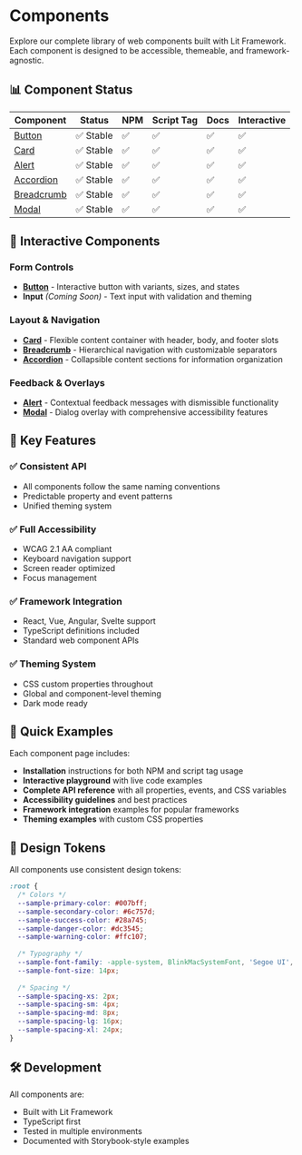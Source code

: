 # Components

Explore our complete library of web components built with Lit Framework. Each component is designed to be accessible, themeable, and framework-agnostic.

## 📊 Component Status

<div className="overflow-x-auto">
  <table className="w-full border-collapse border border-gray-200 dark:border-gray-700 mb-6">
    <thead>
      <tr className="bg-gray-50 dark:bg-gray-800">
        <th className="border border-gray-200 dark:border-gray-700 px-4 py-2 text-left font-semibold">Component</th>
        <th className="border border-gray-200 dark:border-gray-700 px-4 py-2 text-left font-semibold">Status</th>
        <th className="border border-gray-200 dark:border-gray-700 px-4 py-2 text-left font-semibold">NPM</th>
        <th className="border border-gray-200 dark:border-gray-700 px-4 py-2 text-left font-semibold">Script Tag</th>
        <th className="border border-gray-200 dark:border-gray-700 px-4 py-2 text-left font-semibold">Docs</th>
        <th className="border border-gray-200 dark:border-gray-700 px-4 py-2 text-left font-semibold">Interactive</th>
      </tr>
    </thead>
    <tbody>
      <tr>
        <td className="border border-gray-200 dark:border-gray-700 px-4 py-2">
          <a href="/components/button" className="text-blue-600 dark:text-blue-400 hover:underline">Button</a>
        </td>
        <td className="border border-gray-200 dark:border-gray-700 px-4 py-2">
          <span className="text-green-600 dark:text-green-400">✅ Stable</span>
        </td>
        <td className="border border-gray-200 dark:border-gray-700 px-4 py-2 text-center">✅</td>
        <td className="border border-gray-200 dark:border-gray-700 px-4 py-2 text-center">✅</td>
        <td className="border border-gray-200 dark:border-gray-700 px-4 py-2 text-center">✅</td>
        <td className="border border-gray-200 dark:border-gray-700 px-4 py-2 text-center">✅</td>
      </tr>
      <tr>
        <td className="border border-gray-200 dark:border-gray-700 px-4 py-2">
          <a href="/components/card" className="text-blue-600 dark:text-blue-400 hover:underline">Card</a>
        </td>
        <td className="border border-gray-200 dark:border-gray-700 px-4 py-2">
          <span className="text-green-600 dark:text-green-400">✅ Stable</span>
        </td>
        <td className="border border-gray-200 dark:border-gray-700 px-4 py-2 text-center">✅</td>
        <td className="border border-gray-200 dark:border-gray-700 px-4 py-2 text-center">✅</td>
        <td className="border border-gray-200 dark:border-gray-700 px-4 py-2 text-center">✅</td>
        <td className="border border-gray-200 dark:border-gray-700 px-4 py-2 text-center">✅</td>
      </tr>
      <tr>
        <td className="border border-gray-200 dark:border-gray-700 px-4 py-2">
          <a href="/components/alert" className="text-blue-600 dark:text-blue-400 hover:underline">Alert</a>
        </td>
        <td className="border border-gray-200 dark:border-gray-700 px-4 py-2">
          <span className="text-green-600 dark:text-green-400">✅ Stable</span>
        </td>
        <td className="border border-gray-200 dark:border-gray-700 px-4 py-2 text-center">✅</td>
        <td className="border border-gray-200 dark:border-gray-700 px-4 py-2 text-center">✅</td>
        <td className="border border-gray-200 dark:border-gray-700 px-4 py-2 text-center">✅</td>
        <td className="border border-gray-200 dark:border-gray-700 px-4 py-2 text-center">✅</td>
      </tr>
      <tr>
        <td className="border border-gray-200 dark:border-gray-700 px-4 py-2">
          <a href="/components/accordion" className="text-blue-600 dark:text-blue-400 hover:underline">Accordion</a>
        </td>
        <td className="border border-gray-200 dark:border-gray-700 px-4 py-2">
          <span className="text-green-600 dark:text-green-400">✅ Stable</span>
        </td>
        <td className="border border-gray-200 dark:border-gray-700 px-4 py-2 text-center">✅</td>
        <td className="border border-gray-200 dark:border-gray-700 px-4 py-2 text-center">✅</td>
        <td className="border border-gray-200 dark:border-gray-700 px-4 py-2 text-center">✅</td>
        <td className="border border-gray-200 dark:border-gray-700 px-4 py-2 text-center">✅</td>
      </tr>
      <tr>
        <td className="border border-gray-200 dark:border-gray-700 px-4 py-2">
          <a href="/components/breadcrumb" className="text-blue-600 dark:text-blue-400 hover:underline">Breadcrumb</a>
        </td>
        <td className="border border-gray-200 dark:border-gray-700 px-4 py-2">
          <span className="text-green-600 dark:text-green-400">✅ Stable</span>
        </td>
        <td className="border border-gray-200 dark:border-gray-700 px-4 py-2 text-center">✅</td>
        <td className="border border-gray-200 dark:border-gray-700 px-4 py-2 text-center">✅</td>
        <td className="border border-gray-200 dark:border-gray-700 px-4 py-2 text-center">✅</td>
        <td className="border border-gray-200 dark:border-gray-700 px-4 py-2 text-center">✅</td>
      </tr>
      <tr>
        <td className="border border-gray-200 dark:border-gray-700 px-4 py-2">
          <a href="/components/modal" className="text-blue-600 dark:text-blue-400 hover:underline">Modal</a>
        </td>
        <td className="border border-gray-200 dark:border-gray-700 px-4 py-2">
          <span className="text-green-600 dark:text-green-400">✅ Stable</span>
        </td>
        <td className="border border-gray-200 dark:border-gray-700 px-4 py-2 text-center">✅</td>
        <td className="border border-gray-200 dark:border-gray-700 px-4 py-2 text-center">✅</td>
        <td className="border border-gray-200 dark:border-gray-700 px-4 py-2 text-center">✅</td>
        <td className="border border-gray-200 dark:border-gray-700 px-4 py-2 text-center">✅</td>
      </tr>
    </tbody>
  </table>
</div>

## 🎯 Interactive Components

### Form Controls
- **[Button](/components/button)** - Interactive button with variants, sizes, and states
- **Input** *(Coming Soon)* - Text input with validation and theming

### Layout & Navigation
- **[Card](/components/card)** - Flexible content container with header, body, and footer slots
- **[Breadcrumb](/components/breadcrumb)** - Hierarchical navigation with customizable separators
- **[Accordion](/components/accordion)** - Collapsible content sections for information organization

### Feedback & Overlays
- **[Alert](/components/alert)** - Contextual feedback messages with dismissible functionality
- **[Modal](/components/modal)** - Dialog overlay with comprehensive accessibility features

## 🌟 Key Features

### ✅ Consistent API
- All components follow the same naming conventions
- Predictable property and event patterns
- Unified theming system

### ✅ Full Accessibility
- WCAG 2.1 AA compliant
- Keyboard navigation support
- Screen reader optimized
- Focus management

### ✅ Framework Integration
- React, Vue, Angular, Svelte support
- TypeScript definitions included
- Standard web component APIs

### ✅ Theming System
- CSS custom properties throughout
- Global and component-level theming
- Dark mode ready

## 🚀 Quick Examples

Each component page includes:

- **Installation** instructions for both NPM and script tag usage
- **Interactive playground** with live code examples
- **Complete API reference** with all properties, events, and CSS variables
- **Accessibility guidelines** and best practices
- **Framework integration** examples for popular frameworks
- **Theming examples** with custom CSS properties

## 🎨 Design Tokens

All components use consistent design tokens:

```css
:root {
  /* Colors */
  --sample-primary-color: #007bff;
  --sample-secondary-color: #6c757d;
  --sample-success-color: #28a745;
  --sample-danger-color: #dc3545;
  --sample-warning-color: #ffc107;
  
  /* Typography */
  --sample-font-family: -apple-system, BlinkMacSystemFont, 'Segoe UI', Roboto, sans-serif;
  --sample-font-size: 14px;
  
  /* Spacing */
  --sample-spacing-xs: 2px;
  --sample-spacing-sm: 4px;
  --sample-spacing-md: 8px;
  --sample-spacing-lg: 16px;
  --sample-spacing-xl: 24px;
}
```

## 🛠️ Development

All components are:
- Built with Lit Framework
- TypeScript first
- Tested in multiple environments
- Documented with Storybook-style examples 